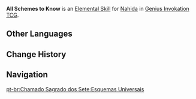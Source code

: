 {{About|the Character Card Skill for [[Genius Invokation TCG]]|the Playable Character Talent|All Schemes to Know}}
{{Genius Invokation TCG Skill Infobox
|title = All Schemes to Know
|image = All Schemes to Know Character Card Skill.png
|type = Elemental Skill
|character = Nahida
|element = Dendro
|matching = 3
|unaligned = 
|effect = Deals 2 {{Color|Dendro DMG}}, applies the '''Seed of Skandha''' to target character. If the target character already has '''Seed of Skandha''' applied to them, then apply '''Seed of Skandha''' to all opposing characters instead.<br><br>'''Seed of Skandha'''<br>'''After a character who has a Seed of Skandha takes Elemental Reaction DMG:''' Deals 1 '''Piercing DMG''' to the character(s) to which the Seed of Skandha is attached to on the same side of the field.<br><u>Usage(s)</u>: 2
|order = 2
}}
'''All Schemes to Know''' is an [[Character Card Elemental Skill|Elemental Skill]] for [[Nahida (Character Card)|Nahida]] in [[Genius Invokation TCG]].

==Other Languages==
{{Other Languages|Transclude=All Schemes to Know}}

==Change History==
{{Change History|3.7}}

==Navigation==
{{Genius Invokation TCG Skill Navbox|Nahida}}
[[pt-br:Chamado Sagrado dos Sete:Esquemas Universais]]